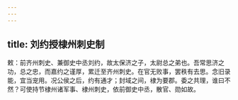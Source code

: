 ```yaml
---
---
---
```

title: 刘约授棣州刺史制
---



敕：前齐州刺史、兼御史中丞刘约，故太保济之子，太尉总之弟也。吾常思济之功，总之忠，而嘉约之谨厚，累迁至齐州刺史。在官无败事，罢秩有去思。念旧录能，宜当宠用。况公侯之后，约有通才；封域之间，棣为要郡。委之共理，谁曰不然？可使持节棣州诸军事、棣州刺史，依前御史中丞，散官、勋如故。
